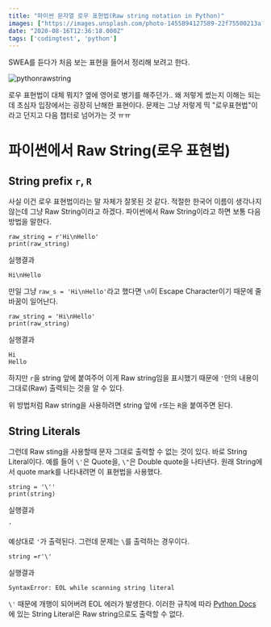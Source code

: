 ```yaml
---
title: "파이썬 문자열 로우 표현법(Raw string notation in Python)"
images: ["https://images.unsplash.com/photo-1455894127589-22f75500213a?ixlib=rb-1.2.1&q=80&fm=jpg&crop=entropy&cs=tinysrgb&w=2000&fit=max&ixid=eyJhcHBfaWQiOjExNzczfQ"]
date: "2020-08-16T12:36:18.000Z"
tags: ['codingtest', 'python']
---
```


<TOCInline toc={props.toc} asDisclosure />
SWEA를 듣다가 처음 보는 표현을 들어서 정리해 보려고 한다.

![pythonrawstring](https://res-3.cloudinary.com/hwrfsjit3/image/upload/q_auto/v1/ghost-blog-images/pythonrawstring.png)

로우 표현법이 대체 뭐지? 옆에 영어로 병기를 해주던가.. 왜 저렇게 썼는지 이해는 되는데 초심자 입장에서는 굉장히 난해한 표현이다. 문제는 그냥 저렇게 띡 "로우표현법"이라고 던지고 다음 챕터로 넘어가는 것 ㅠㅠ

# 파이썬에서 Raw String(로우 표현법)

## String prefix `r`, `R`

사실 이건 로우 표현법이라는 말 자체가 잘못된 것 같다. 적절한 한국어 이름이 생각나지 않는데 그냥 Raw String이라고 하겠다. 파이썬에서 Raw String이라고 하면 보통 다음 방법을 말한다.

```
raw_string = r'Hi\nHello'
print(raw_string)
```

실행결과

```
Hi\nHello
```

만일 그냥 `raw_s = 'Hi\nHello'`라고 했다면 `\n`이 Escape Character이기 때문에 줄바꿈이 일어난다.

```
raw_string = 'Hi\nHello'
print(raw_string)
```

실행결과

```
Hi
Hello
```

하지만 `r`을 string 앞에 붙여주어 이게 Raw string임을 표시했기 때문에 `'`안의 내용이 그대로(Raw) 출력되는 것을 알 수 있다.

위 방법처럼 Raw string을 사용하려면 string 앞에 `r`또는 `R`을 붙여주면 된다.

## String Literals

그런데 Raw sting을 사용할때 문자 그대로 출력할 수 없는 것이 있다. 바로 String Literal이다. 예를 들어 `\'`은 Quote을, `\"`은 Double quote을 나타낸다. 원래 String에서 quote mark를 나타내려면 이 표현법을 사용했다.

```
string = '\''
print(string)
```

실행결과

```
'
```

예상대로 `'`가 출력된다. 그런데 문제는 `\`를 출력하는 경우이다.

```
string =r'\'
```

실행결과

```
SyntaxError: EOL while scanning string literal
```

`\'` 때문에 개행이 되어버려 EOL 에러가 발생한다. 이러한 규칙에 따라 [Python Docs](https://docs.python.org/2.0/ref/strings.html)에 있는 String Literal은 Raw string으로도 출력할 수 없다.
